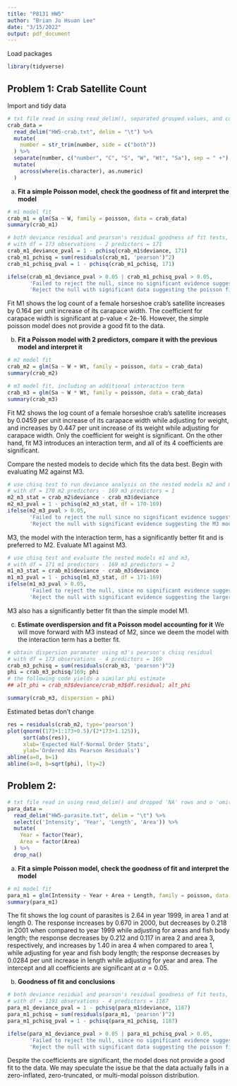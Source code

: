 ```yaml
---
title: "P8131 HW5"
author: "Brian Jo Hsuan Lee"
date: "3/15/2022"
output: pdf_document
---
```


Load packages
```r
library(tidyverse)
```

## Problem 1: Crab Satellite Count

Import and tidy data

```r
# txt file read in using read_delim(), separated grouped values, and corrected column types
crab_data = 
  read_delim("HW5-crab.txt", delim = "\t") %>% 
  mutate(
    number = str_trim(number, side = c("both"))
  ) %>% 
  separate(number, c("number", "C", "S", "W", "Wt", "Sa"), sep = " +") %>% 
  mutate(
    across(where(is.character), as.numeric)
  )
```

a) 
**Fit a simple Poisson model, check the goodness of fit and interpret the model**

```r
# m1 model fit
crab_m1 = glm(Sa ~ W, family = poisson, data = crab_data)
summary(crab_m1)

# both deviance residual and pearson's residual goodness of fit tests, 
# with df = 173 observations - 2 predictors = 171
crab_m1_deviance_pval = 1 - pchisq(crab_m1$deviance, 171)
crab_m1_pchisq = sum(residuals(crab_m1, 'pearson')^2)
crab_m1_pchisq_pval = 1 - pchisq(crab_m1_pchisq, 171)

ifelse(crab_m1_deviance_pval > 0.05 | crab_m1_pchisq_pval > 0.05, 
       'Failed to reject the null, since no significant evidence suggest the poisson fit is not good',
       'Reject the null with significant data suggesting the poisson fit is not good')
```

Fit M1 shows the log count of a female horseshoe crab's satellite increases by 0.164 per unit increase of its carapace width. The coefficient for carapace width is significant at p-value < 2e-16. However, the simple poisson model does not provide a good fit to the data.

b) 
**Fit a Poisson model with 2 predictors, compare it with the previous model and interpret it**

```r
# m2 model fit
crab_m2 = glm(Sa ~ W + Wt, family = poisson, data = crab_data)
summary(crab_m2)

# m3 model fit, including an additional interaction term
crab_m3 = glm(Sa ~ W * Wt, family = poisson, data = crab_data)
summary(crab_m3)
```

Fit M2 shows the log count of a female horseshoe crab's satellite increases by 0.0459 per unit increase of its carapace width while adjusting for weight, and increases by 0.447 per unit increase of its weight while adjusting for carapace width. Only the coefficient for weight is significant. On the other hand, fit M3 introduces an interaction term, and all of its 4 coefficients are significant. 

Compare the nested models to decide which fits the data best. Begin with evaluating M2 against M3. 

```r
# use chisq test to run deviance analysis on the nested models m2 and m3,
# with df = 170 m2 predictors - 169 m3 predictors = 1
m2_m3_stat = crab_m2$deviance - crab_m3$deviance
m2_m3_pval = 1 - pchisq(m2_m3_stat, df = 170-169)
ifelse(m2_m3_pval > 0.05, 
       'Failed to reject the null since no significant evidence suggest M3 has a better fit',
       'Reject the null with significant evidence suggesting the M3 model fits the data better')
```

M3, the model with the interaction term, has a significantly better fit and is preferred to M2. Evaluate M1 against M3. 

```r
# use chisq test and evaluate the nested models m1 and m3,
# with df = 171 m1 predictors - 169 m3 predictors = 2
m1_m3_stat = crab_m1$deviance - crab_m3$deviance
m1_m3_pval = 1 - pchisq(m1_m3_stat, df = 171-169)
ifelse(m1_m3_pval > 0.05, 
       'Failed to reject the null, since no significant evidence suggest the larger model has a better fit',
       'Reject the null with significant evidence suggesting the larger model fits the data better')
```

M3 also has a significantly better fit than the simple model M1. 

c)
**Estimate overdispersion and fit a Poisson model accounting for it**
We will move forward with M3 instead of M2, since we deem the model with the interaction term has a better fit. 

```r
# obtain dispersion paramater using m3's pearson's chisq residual
# with df = 173 observations - 4 predictors = 169
crab_m3_pchisq = sum(residuals(crab_m3, 'pearson')^2)
phi = crab_m3_pchisq/169; phi
# the following code yields a similar phi estimate
## alt_phi = crab_m3$deviance/crab_m3$df.residual; alt_phi

summary(crab_m3, dispersion = phi)
```
Estimated betas don't change

```r
res = residuals(crab_m2, type='pearson')
plot(qnorm((173+1:173+0.5)/(2*173+1.125)),
     sort(abs(res)),
     xlab='Expected Half-Normal Order Stats',
     ylab='Ordered Abs Pearson Residuals')
abline(a=0, b=1)
abline(a=0, b=sqrt(phi), lty=2)
```

## Problem 2: 

```r
# txt file read in using read_delim() and dropped 'NA' rows and o 'omit' columns
para_data = 
  read_delim("HW5-parasite.txt", delim = "\t") %>% 
  select(c('Intensity', 'Year', 'Length', 'Area')) %>% 
  mutate(
    Year = factor(Year),
    Area = factor(Area)
  ) %>% 
  drop_na()
```

a) 
**Fit a simple Poisson model, check the goodness of fit and interpret the model**

```r
# m1 model fit
para_m1 = glm(Intensity ~ Year + Area + Length, family = poisson, data = para_data)
summary(para_m1)
```

The fit shows the log count of parasites is 2.64 in year 1999, in area 1 and at length 0. The response increases by 0.670 in 2000, but decreases by 0.218 in 2001 when compared to year 1999 while adjusting for areas and fish body length; the response decreases by 0.212 and 0.117 in area 2 and area 3, respectively, and increases by 1.40 in area 4 when compared to area 1, while adjusting for year and fish body length; the response decreases by 0.0284 per unit increase in length while adjusting for year and area. The intercept and all coefficients are significant at $\alpha = 0.05$.

b) 
**Goodness of fit and conclusions**

```r
# both deviance residual and pearson's residual goodness of fit tests, 
# with df = 1191 observations - 4 predictors = 1187
para_m1_deviance_pval = 1 - pchisq(para_m1$deviance, 1187)
para_m1_pchisq = sum(residuals(para_m1, 'pearson')^2)
para_m1_pchisq_pval = 1 - pchisq(para_m1_pchisq, 1187)

ifelse(para_m1_deviance_pval > 0.05 | para_m1_pchisq_pval > 0.05, 
       'Failed to reject the null, since no significant evidence suggest the poisson fit is not good',
       'Reject the null with significant data suggesting the poisson fit is not good')
```

Despite the coefficients are significant, the model does not provide a good fit to the data. We may speculate the issue be that the data actually falls in a zero-inflated, zero-truncated, or multi-modal poisson distribution. 